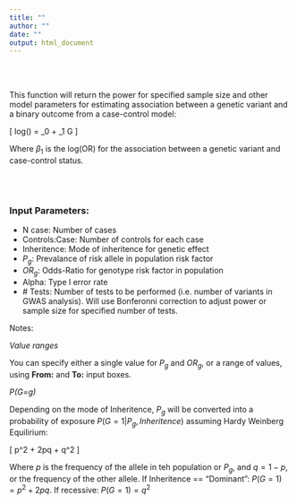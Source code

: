 ```yaml
---
title: ""
author: ""
date: ""
output: html_document
---
```



<br>
<br>


This function will return the power for specified sample size and other model parameters for estimating association between a genetic variant and a binary outcome from a case-control model:

\[ log\bigg(\frac{p}{1-p}\bigg)  = \beta_0 + \beta_1 G \]

Where $\beta_1$ is the log(OR) for the association between a genetic variant and case-control status.

<br>
<br>

### Input Parameters:

- N case: Number of cases
- Controls:Case: Number of controls for each case
- Inheritence: Mode of inheritence for genetic effect
- $P_g$: Prevalance of risk allele in population risk factor
- $OR_g$: Odds-Ratio for genotype risk factor in population
- Alpha: Type I error rate
- \# Tests: Number of tests to be performed (i.e. number of variants in GWAS analysis). Will use Bonferonni correction to adjust power or sample size for specified number of tests.

Notes:

_Value ranges_

You can specify either a single value for $P_g$ and $OR_g$, or a range of values, using **From:** and **To:** input boxes.

_P(G=g)_

Depending on the mode of Inheritence, $P_g$ will be converted into a probability of exposure $P(G=1|P_g,Inheritence)$ assuming Hardy Weinberg Equilirium:

\[ p^2 + 2pq + q^2 \]

Where $p$ is the frequency of the allele in teh population or $P_g$, and $q = 1-p$, or the frequency of the other allele. If Inheritence == "Dominant": $P(G=1) = p^2 + 2pq$. If recessive: $P(G=1) = q^2$
